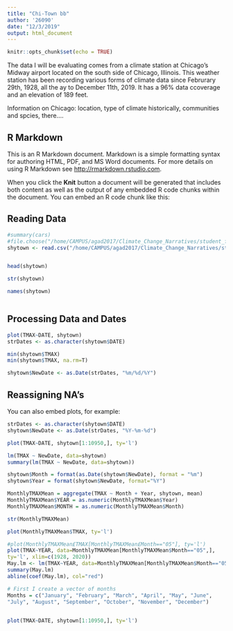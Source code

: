 ```yaml
---
title: "Chi-Town bb"
author: '26090'
date: "12/3/2019"
output: html_document
---
```


```r
knitr::opts_chunk$set(echo = TRUE)
```

The data I will be evaluating comes from a climate station at Chicago’s Midway airport located on the south side of Chicago, Illinois. This weather station has been recording various forms of climate data since Februrary 29th, 1928, all the ay to December 11th, 2019. It has a 96% data ccoverage and an elevation of 189 feet.

Information on Chicago: location, type of climate historically, communities and spcies, there....

## R Markdown

This is an R Markdown document. Markdown is a simple formatting syntax for authoring HTML, PDF, and MS Word documents. For more details on using R Markdown see <http://rmarkdown.rstudio.com>.

When you click the **Knit** button a document will be generated that includes both content as well as the output of any embedded R code chunks within the document. You can embed an R code chunk like this:


## Reading Data
```r
#summary(cars)
#file.choose("/home/CAMPUS/agad2017/Climate_Change_Narratives/student_folders/Grant/aminahgrant_chicagomidway_data.csv")
shytown <- read.csv("/home/CAMPUS/agad2017/Climate_Change_Narratives/student_folders/Grant/aminahgrant_chicagomidway_data.csv")


head(shytown)

str(shytown)

names(shytown)



```

## Processing Data and Dates

```r

plot(TMAX~DATE, shytown)
strDates <- as.character(shytown$DATE)

min(shytown$TMAX)
min(shytown$TMAX, na.rm=T)

shytown$NewDate <- as.Date(strDates, "%m/%d/%Y")
```
## Reassigning NA's


You can also embed plots, for example:




```r
strDates <- as.character(shytown$DATE)
shytown$NewDate <- as.Date(strDates, "%Y-%m-%d")

plot(TMAX~DATE, shytown[1:10950,], ty='l')

```


```r
lm(TMAX ~ NewDate, data=shytown)
summary(lm(TMAX ~ NewDate, data=shytown))

shytown$Month = format(as.Date(shytown$NewDate), format = "%m")
shytown$Year = format(shytown$NewDate, format="%Y")

MonthlyTMAXMean = aggregate(TMAX ~ Month + Year, shytown, mean)
MonthlyTMAXMean$YEAR = as.numeric(MonthlyTMAXMean$Year)
MonthlyTMAXMean$MONTH = as.numeric(MonthlyTMAXMean$Month)

str(MonthlyTMAXMean)

plot(MonthlyTMAXMean$TMAX, ty='l')


```
```r
#plot(MonthlyTMAXMean£TMAX[MonthlyTMAXMean£Month=="05"], ty='l')
plot(TMAX~YEAR, data=MonthlyTMAXMean[MonthlyTMAXMean$Month=="05",],
ty='l', xlim=c(1928, 2020))
May.lm <- lm(TMAX~YEAR, data=MonthlyTMAXMean[MonthlyTMAXMean$Month=="05",])
summary(May.lm)
abline(coef(May.lm), col="red")


```

```r
# First I create a vector of months
Months = c("January", "February", "March", "April", "May", "June",
"July", "August", "September", "October", "November", "December")

  
plot(TMAX~DATE, shytown[1:10950,], ty='l')

```

